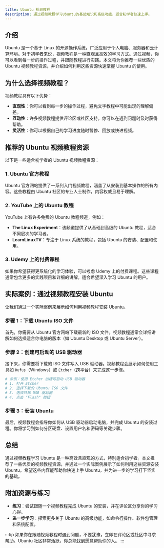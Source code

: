 ```yaml
---
title: Ubuntu 视频教程
description: 通过视频教程学习Ubuntu的基础知识和高级功能，适合初学者快速上手。
---
```


## 介绍

Ubuntu 是一个基于 Linux 的开源操作系统，广泛应用于个人电脑、服务器和云计算环境。对于初学者来说，视频教程是一种直观且高效的学习方式。通过视频，你可以看到每一步的操作过程，并跟随教程进行实践。本文将为你推荐一些优质的 Ubuntu 视频教程资源，并介绍如何利用这些资源快速掌握 Ubuntu 的使用。

## 为什么选择视频教程？

视频教程具有以下优势：

- **直观性**：你可以看到每一步的操作过程，避免文字教程中可能出现的理解偏差。
- **互动性**：许多视频教程提供评论区或社区支持，你可以在遇到问题时及时获得帮助。
- **灵活性**：你可以根据自己的学习进度随时暂停、回放或快进视频。

## 推荐的 Ubuntu 视频教程资源

以下是一些适合初学者的 Ubuntu 视频教程资源：

### 1. Ubuntu 官方教程

Ubuntu 官方网站提供了一系列入门视频教程，涵盖了从安装到基本操作的所有内容。这些教程由 Ubuntu 社区的专业人士制作，内容权威且易于理解。

### 2. YouTube 上的 Ubuntu 教程

YouTube 上有许多免费的 Ubuntu 教程频道，例如：

- **The Linux Experiment**：该频道提供了从基础到高级的 Ubuntu 教程，适合不同层次的学习者。
- **LearnLinuxTV**：专注于 Linux 系统的教程，包括 Ubuntu 的安装、配置和使用。

### 3. Udemy 上的付费课程

如果你希望获得更系统化的学习体验，可以考虑 Udemy 上的付费课程。这些课程通常包含更多的实践项目和详细的讲解，适合希望深入学习 Ubuntu 的用户。

## 实际案例：通过视频教程安装 Ubuntu

让我们通过一个实际案例来展示如何利用视频教程安装 Ubuntu。

### 步骤 1：下载 Ubuntu ISO 文件

首先，你需要从 Ubuntu 官方网站下载最新的 ISO 文件。视频教程通常会详细讲解如何选择适合你电脑的版本（如 Ubuntu Desktop 或 Ubuntu Server）。

### 步骤 2：创建可启动的 USB 驱动器

接下来，你需要将下载的 ISO 文件写入 USB 驱动器。视频教程会展示如何使用工具如 `Rufus`（Windows）或 `Etcher`（跨平台）来完成这一步骤。

```bash
# 示例：使用 Etcher 创建可启动 USB 驱动器
# 1. 打开 Etcher
# 2. 选择下载的 Ubuntu ISO 文件
# 3. 选择目标 USB 驱动器
# 4. 点击 "Flash" 按钮
```

### 步骤 3：安装 Ubuntu

最后，视频教程会指导你如何从 USB 驱动器启动电脑，并完成 Ubuntu 的安装过程。你将学习到如何分区硬盘、设置用户名和密码等关键步骤。

## 总结

通过视频教程学习 Ubuntu 是一种高效且直观的方式，特别适合初学者。本文推荐了一些优质的视频教程资源，并通过一个实际案例展示了如何利用这些资源安装 Ubuntu。希望这些内容能帮助你快速上手 Ubuntu，并为进一步的学习打下坚实的基础。

## 附加资源与练习

- **练习**：尝试跟随一个视频教程完成 Ubuntu 的安装，并在评论区分享你的学习心得。
- **进一步学习**：探索更多关于 Ubuntu 的高级功能，如命令行操作、软件包管理和系统配置。

:::tip
如果你在跟随视频教程时遇到问题，不要犹豫，立即在评论区或社区中寻求帮助。Ubuntu 社区非常活跃，你总能找到愿意帮助你的人。
:::